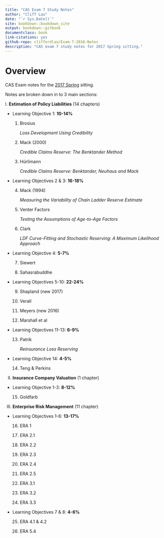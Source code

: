 ```yaml
--- 
title: "CAS Exam 7 Study Notes"
author: "Cliff Lau"
date: "`r Sys.Date()`"
site: bookdown::bookdown_site
output: bookdown::gitbook
documentclass: book
link-citations: yes
github-repo: cliffordlau/Exam-7-2016-Notes
description: "CAS exam 7 study notes for 2017 Spring sitting."
---
```


# Overview {-}

CAS Exam notes for the [2017 Spring](http://www.casact.org/admissions/syllabus/Exam7.pdf) sitting.

Notes are broken down in to 3 main sections:

I. **Estimation of Policy Liabilities** (14 chapters)

* Learning Objective 1: **10-14%**
    
    1. Brosius
    
        *Loss Development Using Credibility*
    
    2. Mack (2000)
    
        *Credible Claims Reserve: The Benktander Method*
    
    3. Hürlimann
    
        *Credible Claims Reserve: Benktander, Neuhaus and Mack*

* Learning Objectives 2 & 3: **16-18%**
    
    4. Mack (1994)
    
        *Measuring the Variability of Chain Ladder Reserve Estimate*
    
    5. Venter Factors
    
        *Testing the Assumptions of Age-to-Age Factors*
    
    6. Clark
    
        *LDF Curve-Fitting and Stochastic Reserving: A Maximum Likelihood Approach*
    
* Learning Objective 4: **5-7%**
    
    7. Siewert
    
    8. Sahasrabuddhe
    
* Learning Objectives 5-10: **22-24%**
    
    9. Shapland (new 2017)

    10. Verall
    
    11. Meyers (new 2016)
    
    12. Marshall et al
    
* Learning Objectives 11-13: **6-9%**
    
    13. Patrik
    
        *Reinsurance Loss Reserving*
    
* Learning Objective 14: **4-5%**
    
    14. Teng & Perkins

II. **Insurance Company Valuation** (1 chapter)

* Learning Objective 1-3: **8-12%**

    15. Goldfarb

III. **Enterprise Risk Management** (11 chapter)

* Learning Objectives 1-6: **13-17%**

    16. ERA 1
    
    17. ERA 2.1
    
    18. ERA 2.2
    
    19. ERA 2.3
    
    20. ERA 2.4
    
    21. ERA 2.5
    
    22. ERA 3.1
    
    23. ERA 3.2
    
    24. ERA 3.3
    
* Learning Objectives 7 & 8: **4-6%**

    25. ERA 4.1 & 4.2
    
    26. ERA 5.4
